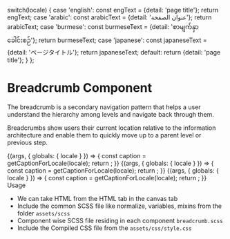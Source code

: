 
  switch(locale) {
    case 'english': const engText = {detail: 'page title'}; return engText;
    case 'arabic': const arabicText = {detail: 'عنوان الصفحة'}; return arabicText;
    case 'burmese': const burmeseText = {detail: 'စာမျက်နှာခေါင်းစဉ်'}; return burmeseText;
    case 'japanese': const japaneseText = {detail: 'ページタイトル'}; return japaneseText;
    default:
      return {detail: 'page title'};
  }
};

<Meta title="Atoms/Navigation/Breadcrumb" />

<style>{`
  .subheading {
    font-weight: 700;
    font-size: 18px;
    color: #666;
    letter-spacing: 1.5px;
    line-height: 24px;
    margin-bottom: 12px;
    margin-top: 40px;
  }  
   .subheading2 {
    font-weight: 700;
    font-size: 14px;
    color: #666;
    letter-spacing: 1.5px;
    line-height: 24px;
    margin-bottom: 12px;
  }  
`}</style>


# Breadcrumb Component
The breadcrumb is a secondary navigation pattern that helps a user understand the hierarchy among levels and navigate back through them.

Breadcrumbs show users their current location relative to the information architecture and enable them to quickly move up to a parent level or previous step.


<Story name="Breadcrumb First Item">
  {(args, { globals: { locale } }) => {
    const caption = getCaptionForLocale(locale);
    return <Breadcrumb text={caption.detail} style={'first'}></Breadcrumb>;
  }}
</Story>

<Story name="Breadcrumb Middle Item">
  {(args, { globals: { locale } }) => {
    const caption = getCaptionForLocale(locale);
    return <Breadcrumb text={caption.detail} style={'middle'}></Breadcrumb>;
  }}
</Story>

<Story name="Breadcrumb Last Item">
  {(args, { globals: { locale } }) => {
    const caption = getCaptionForLocale(locale);
    return <BreadcrumbLast text={caption.detail} style={'last'}></BreadcrumbLast>;
  }}
</Story>

<div className="subheading">Usage</div>
<ul>
<li>We can take HTML from the HTML tab in the canvas tab</li>
<li>Include the common SCSS file like normalize, variables, mixins from the folder <code>assets/scss</code></li>
<li>Component wise SCSS file residing in each component <code>breadcrumb.scss</code></li>
<li>Include the Compiled CSS file from the <code>assets/css/style.css</code></li>
</ul>
